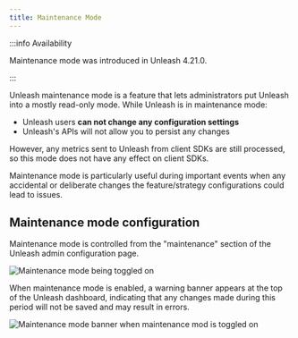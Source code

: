 ```yaml
---
title: Maintenance Mode
---
```


:::info Availability

Maintenance mode was introduced in Unleash 4.21.0.

:::

Unleash maintenance mode is a feature that lets administrators put Unleash into a mostly read-only mode. While Unleash is in maintenance mode: 
- Unleash users **can not change any configuration settings**
- Unleash's APIs will not allow you to persist any changes

However, any metrics sent to Unleash from client SDKs are still processed, so this mode does not have any effect on client SDKs.

Maintenance mode is particularly useful during important events when any accidental or deliberate changes the feature/strategy configurations could lead to issues.

## Maintenance mode configuration

Maintenance mode is controlled from the "maintenance" section of the Unleash admin configuration page.

![Maintenance mode being toggled on](/img/maintenance-config.png)

When maintenance mode is enabled, a warning banner appears at the top of the Unleash dashboard, indicating that any changes made during this period will not be saved and may result in errors.

![Maintenance mode banner when maintenance mod is toggled on](/img/maintenance-banner.png)
